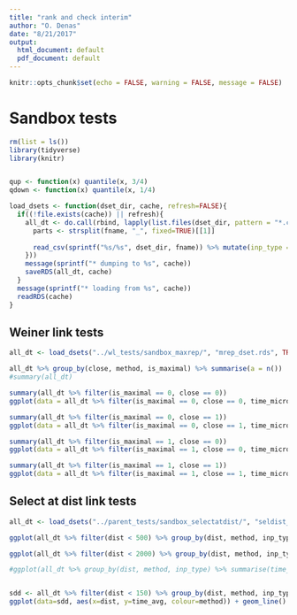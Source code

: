 ```yaml
---
title: "rank and check interim"
author: "O. Denas"
date: "8/21/2017"
output:
  html_document: default
  pdf_document: default
---
```


```r
knitr::opts_chunk$set(echo = FALSE, warning = FALSE, message = FALSE)
```

# Sandbox tests

```r
rm(list = ls())
library(tidyverse)
library(knitr)


qup <- function(x) quantile(x, 3/4)
qdown <- function(x) quantile(x, 1/4)

load_dsets <- function(dset_dir, cache, refresh=FALSE){
  if((!file.exists(cache)) || refresh){
    all_dt <- do.call(rbind, lapply(list.files(dset_dir, pattern = "*.csv"), function(fname){
      parts <- strsplit(fname, "_", fixed=TRUE)[[1]]
      
      read_csv(sprintf("%s/%s", dset_dir, fname)) %>% mutate(inp_type = sprintf("%s_%s", parts[1], parts[3]), alp=parts[5])
    }))
    message(sprintf("* dumping to %s", cache))
    saveRDS(all_dt, cache)
  }
  message(sprintf("* loading from %s", cache))
  readRDS(cache)
}
```


## Weiner link tests

```r
all_dt <- load_dsets("../wl_tests/sandbox_maxrep/", "mrep_dset.rds", TRUE)

all_dt %>% group_by(close, method, is_maximal) %>% summarise(a = n())
#summary(all_dt)

summary(all_dt %>% filter(is_maximal == 0, close == 0))
ggplot(data = all_dt %>% filter(is_maximal == 0, close == 0, time_micro < 20), mapping = aes(method, time_micro)) + geom_boxplot() + labs(subtitle = "Non-maximal, large interval") + facet_wrap(~alp)

summary(all_dt %>% filter(is_maximal == 0, close == 1))
ggplot(data = all_dt %>% filter(is_maximal == 0, close == 1, time_micro < 10), mapping = aes(method, time_micro)) + geom_boxplot(outlier.shape = NA)  + labs(subtitle = "Non-maximal, small interval") + facet_wrap(~alp)

summary(all_dt %>% filter(is_maximal == 1, close == 0))
ggplot(data = all_dt %>% filter(is_maximal == 1, close == 0, time_micro < 20), mapping = aes(method, time_micro)) + geom_boxplot() + labs(subtitle = "Maximal, large interval") + facet_wrap(~alp)

summary(all_dt %>% filter(is_maximal == 1, close == 1))
ggplot(data = all_dt %>% filter(is_maximal == 1, close == 1, time_micro < 20), mapping = aes(method, time_micro)) + geom_boxplot() + labs(subtitle = "Maximal, small interval") + facet_wrap(~alp)
```


## Select at dist link tests

```r
all_dt <- load_dsets("../parent_tests/sandbox_selectatdist/", "seldist_dset.rds") %>% mutate(dist = res - idx)

ggplot(all_dt %>% filter(dist < 500) %>% group_by(dist, method, inp_type, alp) %>% summarise(time_micro = mean(time_micro)), aes(dist, time_micro, color=method)) + geom_smooth(method="loess", span=0.05, aes(fill=method)) + facet_wrap(alp~inp_type)

ggplot(all_dt %>% filter(dist < 2000) %>% group_by(dist, method, inp_type, alp) %>% summarise(time_micro = mean(time_micro)), aes(dist, time_micro, color=method)) + geom_smooth(method="loess", span=0.05, aes(fill=method)) + facet_wrap(alp~inp_type)

#ggplot(all_dt %>% group_by(dist, method, inp_type) %>% summarise(time_micro = mean(time_micro)), aes(dist, time_micro, color=method)) + geom_smooth(method="loess", span=0.05, aes(fill=method)) + facet_wrap(~inp_type)


sdd <- all_dt %>% filter(dist < 150) %>% group_by(dist, method, inp_type, alp) %>% summarise(time_avg = mean(time_micro), time_sd = sd(time_micro))
ggplot(data=sdd, aes(x=dist, y=time_avg, colour=method)) + geom_line() + geom_ribbon(aes(ymin=time_avg - time_sd, ymax=time_avg + time_sd, fill=method), linetype=0, alpha=0.1) + facet_wrap(alp~inp_type, scales = "free_y") 
```


